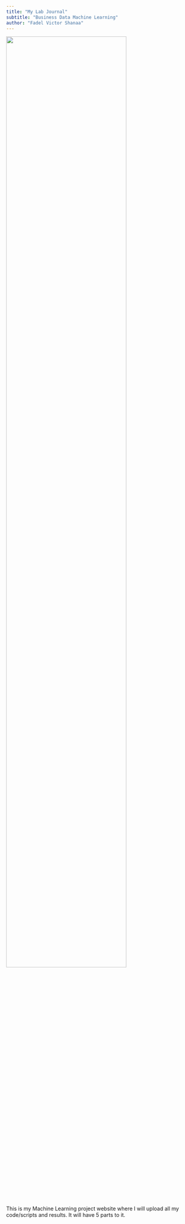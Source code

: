 ```yaml
---
title: "My Lab Journal"
subtitle: "Business Data Machine Learning"
author: "Fadel Victor Shanaa"
---
```


![](assets/logo/TIE_logo.svg){width=80% fig-align="center"}

This is my Machine Learning project website where I will upload all my code/scripts and results. It will have 5 parts to it.